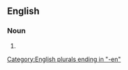 ==English==

===Noun===
{{head|en|noun form|head=[[pretermitted]] [[child]]ren}}

# {{plural of|en|pretermitted child}}

[[Category:English plurals ending in "-en"]]